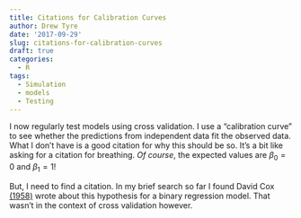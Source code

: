 ```yaml
---
title: Citations for Calibration Curves
author: Drew Tyre
date: '2017-09-29'
slug: citations-for-calibration-curves
draft: true
categories:
  - R
tags:
  - Simulation
  - models
  - Testing
---
```


I now regularly test models using cross validation. I use a "calibration curve" to see whether the predictions from independent data fit the observed data. What I don't have is a good citation for why this should be so. It's a bit like asking for a citation for breathing. *Of course*, the expected values are $\beta_0 = 0$ and $\beta_1 = 1$! 

But, I need to find a citation. In my brief search so far I found David Cox [(1958)](https://www.nuffield.ox.ac.uk/users/cox/cox49.pdf) wrote about this hypothesis for a binary regression model. That wasn't in the context of cross validation however. 
